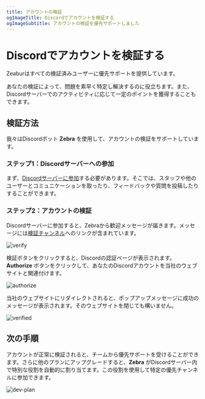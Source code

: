 ```yaml
---
title: アカウントの検証
ogImageTitle: Discordでアカウントを検証する
ogImageSubtitle: アカウントの検証を優先サポートしました
---
```


# Discordでアカウントを検証する

Zeaburはすべての検証済みユーザーに優先サポートを提供しています。

あなたの検証によって、問題を素早く特定し解決するのに役立ちます。また、Discordサーバーでのアクティビティに応じて一定のポイントを獲得することもできます。

## 検証方法

我々はDiscordボット **Zebra** を使用して、アカウントの検証をサポートしています。

### ステップ1：Discordサーバーへの参加

まず、[Discordサーバーに参加](https://discord.gg/DrdGCvXEyY)する必要があります。そこでは、スタッフや他のユーザーとコミュニケーションを取ったり、フィードバックや質問を投稿したりすることができます。

### ステップ2：アカウントの検証

Discordサーバーに参加すると、Zebraから歓迎メッセージが届きます。メッセージには[検証チャンネル](https://discord.com/channels/1060209568820494336/1095916895649153094)へのリンクが含まれています。

![verify](/community/verify/verify.png)

検証ボタンをクリックすると、Discordの認証ページが表示されます。**Authorize** ボタンをクリックして、あなたのDiscordアカウントを当社のウェブサイトと関連付けます。

![authorize](/community/verify/authorize.png)

当社のウェブサイトにリダイレクトされると、ポップアップメッセージに成功のメッセージが表示されます。そのウェブサイトを閉じても構いません。

![verified](/community/verify/verified.png)

## 次の手順

アカウントが正常に検証されると、チームから優先サポートを受けることができます。さらに他のプランにアップグレードすると、**Zebra** がDiscordサーバー内で特別な役割を自動的に割り当てます。この役割を使用して特定の優先チャンネルに参加できます。

![dev-plan](/community/verify/dev-plan.png)